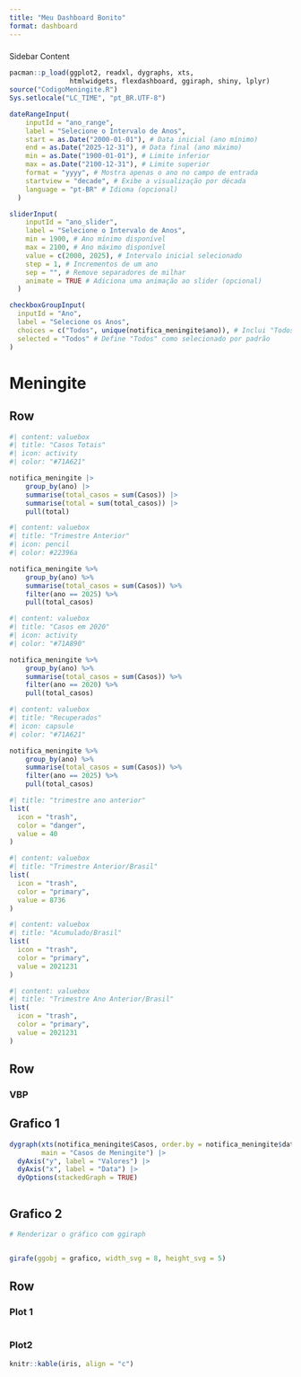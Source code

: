 ```yaml
---
title: "Meu Dashboard Bonito"
format: dashboard
---
```


###  {.sidebar}

Sidebar Content

```r
pacman::p_load(ggplot2, readxl, dygraphs, xts,
               htmlwidgets, flexdashboard, ggiraph, shiny, lplyr)
source("CodigoMeningite.R")
Sys.setlocale("LC_TIME", "pt_BR.UTF-8")
```

```r
dateRangeInput(
    inputId = "ano_range",
    label = "Selecione o Intervalo de Anos",
    start = as.Date("2000-01-01"), # Data inicial (ano mínimo)
    end = as.Date("2025-12-31"), # Data final (ano máximo)
    min = as.Date("1900-01-01"), # Limite inferior
    max = as.Date("2100-12-31"), # Limite superior
    format = "yyyy", # Mostra apenas o ano no campo de entrada
    startview = "decade", # Exibe a visualização por década
    language = "pt-BR" # Idioma (opcional)
  )

```






```r

sliderInput(
    inputId = "ano_slider",
    label = "Selecione o Intervalo de Anos",
    min = 1900, # Ano mínimo disponível
    max = 2100, # Ano máximo disponível
    value = c(2000, 2025), # Intervalo inicial selecionado
    step = 1, # Incrementos de um ano
    sep = "", # Remove separadores de milhar
    animate = TRUE # Adiciona uma animação ao slider (opcional)
  )

```

```r


checkboxGroupInput(
  inputId = "Ano",
  label = "Selecione os Anos",
  choices = c("Todos", unique(notifica_meningite$ano)), # Inclui "Todos" e os anos disponíveis
  selected = "Todos" # Define "Todos" como selecionado por padrão
)

```









# Meningite


## Row {height="20%"}
```r
#| content: valuebox
#| title: "Casos Totais"
#| icon: activity
#| color: "#71A621"

notifica_meningite |> 
    group_by(ano) |> 
    summarise(total_casos = sum(Casos)) |>
    summarise(total = sum(total_casos)) |> 
    pull(total)

```

```r
#| content: valuebox
#| title: "Trimestre Anterior"
#| icon: pencil
#| color: #22396a

notifica_meningite %>%
    group_by(ano) %>%
    summarise(total_casos = sum(Casos)) %>%
    filter(ano == 2025) %>%
    pull(total_casos)

```


```r
#| content: valuebox
#| title: "Casos em 2020"
#| icon: activity
#| color: "#71A890"

notifica_meningite %>%
    group_by(ano) %>%
    summarise(total_casos = sum(Casos)) %>%
    filter(ano == 2020) %>%
    pull(total_casos)
```


```r
#| content: valuebox
#| title: "Recuperados"
#| icon: capsule
#| color: "#71A621"

notifica_meningite %>%
    group_by(ano) %>%
    summarise(total_casos = sum(Casos)) %>%
    filter(ano == 2025) %>%
    pull(total_casos)

#| title: "trimestre ano anterior"
list(
  icon = "trash",
  color = "danger",
  value = 40
)
```

```r
#| content: valuebox
#| title: "Trimestre Anterior/Brasil"
list(
  icon = "trash",
  color = "primary",
  value = 8736
)
```

```r
#| content: valuebox
#| title: "Acumulado/Brasil"
list(
  icon = "trash",
  color = "primary",
  value = 2021231
)
```

```r
#| content: valuebox
#| title: "Trimestre Ano Anterior/Brasil"
list(
  icon = "trash",
  color = "primary",
  value = 2021231
)
```

## Row {height="40%"}

### VBP

::: panel-tabset
## Grafico 1

```r


dygraph(xts(notifica_meningite$Casos, order.by = notifica_meningite$data), 
        main = "Casos de Meningite") |> 
  dyAxis("y", label = "Valores") |> 
  dyAxis("x", label = "Data") |> 
  dyOptions(stackedGraph = TRUE)



```



## Grafico 2

```r
# Renderizar o gráfico com ggiraph


girafe(ggobj = grafico, width_svg = 8, height_svg = 5)

```




:::

## Row {height="40%"}

### Plot 1

```r


```

### Plot2

```r
knitr::kable(iris, align = "c")
```

# 
